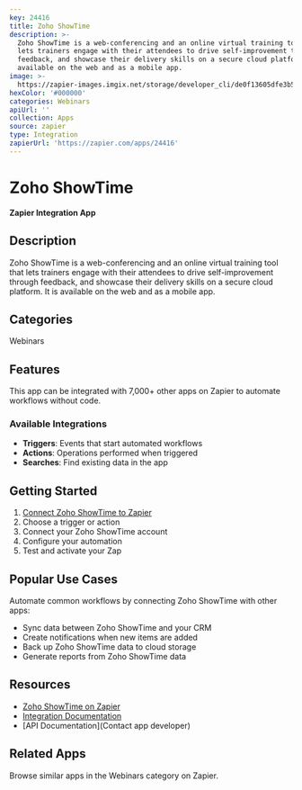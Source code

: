 ```yaml
---
key: 24416
title: Zoho ShowTime
description: >-
  Zoho ShowTime is a web-conferencing and an online virtual training tool that
  lets trainers engage with their attendees to drive self-improvement through
  feedback, and showcase their delivery skills on a secure cloud platform. It is
  available on the web and as a mobile app.
image: >-
  https://zapier-images.imgix.net/storage/developer_cli/de0f13605dfe3b5c62fee744acfecefb.png?auto=format%2Ccompress&ixlib=python-3.0.0&q=50
hexColor: '#000000'
categories: Webinars
apiUrl: ''
collection: Apps
source: zapier
type: Integration
zapierUrl: 'https://zapier.com/apps/24416'
---
```

# Zoho ShowTime

**Zapier Integration App**

## Description

Zoho ShowTime is a web-conferencing and an online virtual training tool that lets trainers engage with their attendees to drive self-improvement through feedback, and showcase their delivery skills on a secure cloud platform. It is available on the web and as a mobile app.

## Categories

Webinars

## Features

This app can be integrated with 7,000+ other apps on Zapier to automate workflows without code.

### Available Integrations

- **Triggers**: Events that start automated workflows
- **Actions**: Operations performed when triggered
- **Searches**: Find existing data in the app

## Getting Started

1. [Connect Zoho ShowTime to Zapier](https://zapier.com/apps/24416)
2. Choose a trigger or action
3. Connect your Zoho ShowTime account
4. Configure your automation
5. Test and activate your Zap

## Popular Use Cases

Automate common workflows by connecting Zoho ShowTime with other apps:

- Sync data between Zoho ShowTime and your CRM
- Create notifications when new items are added
- Back up Zoho ShowTime data to cloud storage
- Generate reports from Zoho ShowTime data

## Resources

- [Zoho ShowTime on Zapier](https://zapier.com/apps/24416)
- [Integration Documentation](https://zapier.com/apps/24416/integrations)
- [API Documentation](Contact app developer)

## Related Apps

Browse similar apps in the Webinars category on Zapier.

